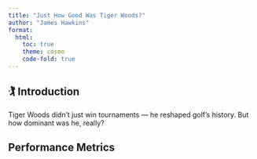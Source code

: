 ```yaml
---
title: "Just How Good Was Tiger Woods?"
author: "James Hawkins"
format:
  html:
    toc: true
    theme: cosmo
    code-fold: true
---
```


## 🏌️ Introduction

Tiger Woods didn’t just win tournaments — he reshaped golf’s history. But how dominant was he, really?

## Performance Metrics